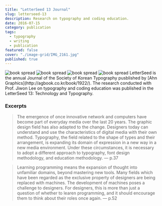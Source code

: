 ```yaml
---
title: "LetterSeed 13 Journal"
slug: letterseed-13
description: Research on typography and coding education.
date: 2016-07-15
category: publication
tags:
  - typography
  - writing
  - publication
featured: false
cover: "./image-grid/IMG_2161.jpg"
published: true
---
```




<GC start={1} end={7} bleed mb>
  <MediaGrid maxCols={1} class="m-[0%] gap-[0%]">
    <Image src={img0} alt="book spread" />
    <Image src={img1} alt="book spread" />
    <Image src={img2} alt="book spread" />
    <Image src={img3} alt="book spread" />
  </MediaGrid>
</GC>

<GC start={7} end={12}>
  LetterSeed is the annual Journal of the Society of Korean Typography
  pusblished by [Ahn Graphics](http://agbook.co.kr/book/1922/). The research
  conducted with Prof. Jiwon Lee on typography and coding education was
  published in the LetterSeed 13: Technology and Typography.

### Excerpts

> The emergence of once innovative network and computers have become part of everyday media over the last 20 years. The graphic design field has also adapted to the change. Designers today can understand and use the characteristics of digital media with their own method. Typography, the field related to the shape of types and their arrangement, is expanding its domain of expression in a new way in a new media environment. Under these circumstances, it is necessary to adopt a different approach to typography, font design methodology, and education methodology. — p.37

> Learning programming means the expansion of thought into unfamiliar domains, beyond mastering new tools. Many fields which have been regarded as the exclusive property of designers are being replaced with machines. The development of machines poses a challenge to designers. For designers, this is more than just a question of whether to learen programming, and it should encourage them to think about their roles once again. — p.52

</GC>
